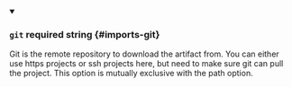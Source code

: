 
<details className="config-field" data-expandable="false" open>
<summary>

### `git` <span className="config-field-required" data-required="false">required</span> <span className="config-field-type">string</span> <span className="config-field-default"></span> <span className="config-field-enum"></span> {#imports-git}

Git is the remote repository to download the artifact from. You can either use https projects or ssh projects here, but need to make sure git can pull the project. This option is mutually exclusive with the path option.

</summary>



</details>
